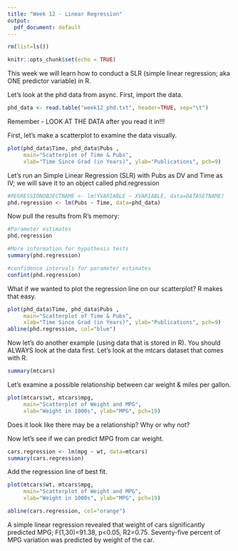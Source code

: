 ---
title: "Week 12 - Linear Regression"
output:
  pdf_document: default
---

```{r setup, include=FALSE}
rm(list=ls())

knitr::opts_chunk$set(echo = TRUE)
```

This week we will learn how to conduct a SLR (simple linear regression; aka ONE predictor variable) in R. 

Let's look at the phd data from async. First, import the data.
```{r}
phd_data <- read.table("week12_phd.txt", header=TRUE, sep="\t")
```
Remember - LOOK AT THE DATA after you read it in!!!

First, let's make a scatterplot to examine the data visually.
```{r}
plot(phd_data$Time, phd_data$Pubs ,
     main="Scatterplot of Time & Pubs", 
     xlab="Time Since Grad (in Years)", ylab="Publications", pch=9)
```

Let's run an Simple Linear Regression (SLR) with Pubs as DV and Time as IV; we will save it to an object called phd.regression
```{r}
#REGRESSIONOBJECTNAME <- lm(YVARIABLE ~ XVARIABLE, data=DATASETNAME)
phd.regression <- lm(Pubs ~ Time, data=phd_data)
```

Now pull the results from R's memory:
```{r}
#Parameter estimates
phd.regression

#More information for hypothesis tests
summary(phd.regression)

#confidence intervals for parameter estimates
confint(phd.regression)
```

What if we wanted to plot the regression line on our scatterplot? R makes that easy. 
```{r}
plot(phd_data$Time, phd_data$Pubs ,
     main="Scatterplot of Time & Pubs", 
     xlab="Time Since Grad (in Years)", ylab="Publications", pch=9)
abline(phd.regression, col="blue")
```

Now let's do another example (using data that is stored in R). You should ALWAYS look at the data first. Let's look at the mtcars dataset that comes with R.
```{r}
summary(mtcars)
```

Let's examine a possible relationship between car weight & miles per gallon.
```{r}
plot(mtcars$wt, mtcars$mpg, 
     main="Scatterplot of Weight and MPG", 
     xlab="Weight in 1000s", ylab="MPG", pch=19)
```
Does it look like there may be a relationship? Why or why not?

Now let's see if we can predict MPG from car weight.
```{r}
cars.regression <- lm(mpg ~ wt, data=mtcars)
summary(cars.regression)
```

Add the regression line of best fit.
```{r}
plot(mtcars$wt, mtcars$mpg, 
     main="Scatterplot of Weight and MPG", 
     xlab="Weight in 1000s", ylab="MPG", pch=19)

abline(cars.regression, col="orange")
```
A simple linear regression revealed that weight of cars significantly predicted MPG; F(1,30)=91.38, p<0.05, R2=0.75. Seventy-five percent of MPG variation was predicted by weight of the car. 









